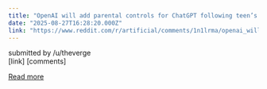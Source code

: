```yaml
---
title: "OpenAI will add parental controls for ChatGPT following teen’s death"
date: "2025-08-27T16:28:20.000Z"
link: "https://www.reddit.com/r/artificial/comments/1n1lrma/openai_will_add_parental_controls_for_chatgpt/"
---
```


submitted by    /u/theverge  
 [link]   [comments]

[Read more](https://www.reddit.com/r/artificial/comments/1n1lrma/openai_will_add_parental_controls_for_chatgpt/)
